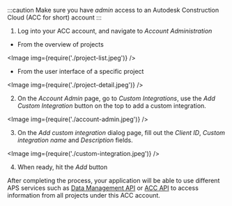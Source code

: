 
:::caution
Make sure you have _admin_ access to an Autodesk Construction Cloud (ACC for short) account
:::

1. Log into your ACC account, and navigate to _Account Administration_
  - From the overview of projects

<Image img={require('./project-list.jpeg')} />

  - From the user interface of a specific project

<Image img={require('./project-detail.jpeg')} />

2. On the _Account Admin_ page, go to _Custom Integrations_, use the _Add Custom Integration_ button on the top to add a custom integration. 

<Image img={require('./account-admin.jpeg')} />

3. On the _Add custom integration_ dialog page, fill out the _Client ID_, _Custom integration name_ and _Description_ fields.

<Image img={require('./custom-integration.jpeg')} />

4. When ready, hit the _Add_ button

After completing the process, your application will be able to use different APS services
such as [Data Management API](https://aps.autodesk.com/en/docs/data/v2/developers_guide/overview)
or [ACC API](https://aps.autodesk.com/en/docs/acc/v1/overview/introduction)
to access information from all projects under this ACC account.
